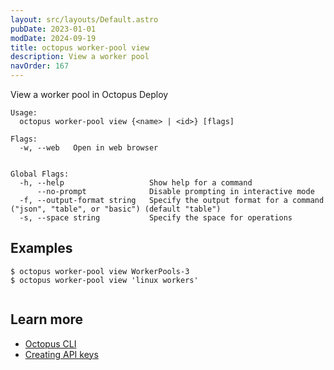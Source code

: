 ```yaml
---
layout: src/layouts/Default.astro
pubDate: 2023-01-01
modDate: 2024-09-19
title: octopus worker-pool view
description: View a worker pool
navOrder: 167
---
```


View a worker pool in Octopus Deploy

```
Usage:
  octopus worker-pool view {<name> | <id>} [flags]

Flags:
  -w, --web   Open in web browser


Global Flags:
  -h, --help                   Show help for a command
      --no-prompt              Disable prompting in interactive mode
  -f, --output-format string   Specify the output format for a command ("json", "table", or "basic") (default "table")
  -s, --space string           Specify the space for operations

```

## Examples

<SamplesInstance />

```
$ octopus worker-pool view WorkerPools-3
$ octopus worker-pool view 'linux workers'


```

## Learn more

- [Octopus CLI](/docs/octopus-rest-api/cli)
- [Creating API keys](/docs/octopus-rest-api/how-to-create-an-api-key)
